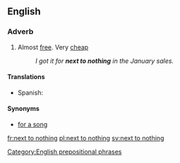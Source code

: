 ==English==

===Adverb===
{{en-adv|pos=[[next]] [[to]] [[nothing]]|-}}

# Almost [[free]]. Very [[cheap]]
#: ''I got it for '''next to nothing''' in the January sales.''

====Translations====
* Spanish: {{t-|es|de balde}}

====Synonyms====
* [[for a song]]

[[Category:English prepositional phrases]]

[[fr:next to nothing]]
[[pl:next to nothing]]
[[sv:next to nothing]]